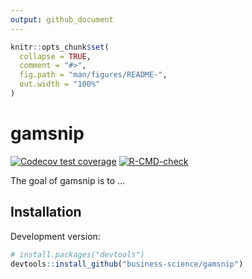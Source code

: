 ```yaml
---
output: github_document
---
```


<!-- README.md is generated from README.Rmd. Please edit that file -->

```r
knitr::opts_chunk$set(
  collapse = TRUE,
  comment = "#>",
  fig.path = "man/figures/README-",
  out.width = "100%"
)
```

# gamsnip

<!-- badges: start -->
[![Codecov test coverage](https://codecov.io/gh/business-science/gamsnip/branch/master/graph/badge.svg)](https://codecov.io/gh/business-science/gamsnip?branch=master)
[![R-CMD-check](https://github.com/business-science/gamsnip/workflows/R-CMD-check/badge.svg)](https://github.com/business-science/gamsnip/actions)
<!-- badges: end -->

The goal of gamsnip is to ...

## Installation

Development version:

``` r
# install.packages("devtools")
devtools::install_github("business-science/gamsnip")
```

